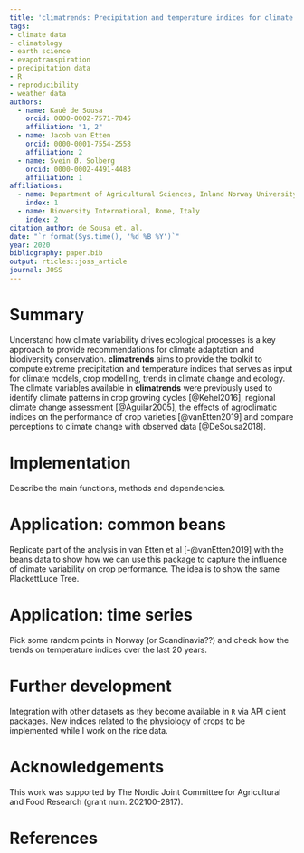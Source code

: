 ```yaml
---
title: 'climatrends: Precipitation and temperature indices for climate variability analysis in R'
tags:
- climate data
- climatology
- earth science
- evapotranspiration
- precipitation data
- R
- reproducibility
- weather data
authors:
  - name: Kauê de Sousa
    orcid: 0000-0002-7571-7845
    affiliation: "1, 2"
  - name: Jacob van Etten
    orcid: 0000-0001-7554-2558
    affiliation: 2
  - name: Svein Ø. Solberg
    orcid: 0000-0002-4491-4483
    affiliation: 1
affiliations:
  - name: Department of Agricultural Sciences, Inland Norway University of Applied Sciences, Hamar, Norway
    index: 1
  - name: Bioversity International, Rome, Italy
    index: 2
citation_author: de Sousa et. al.
date: "`r format(Sys.time(), '%d %B %Y')`"
year: 2020
bibliography: paper.bib
output: rticles::joss_article
journal: JOSS
---
```


# Summary

Understand how climate variability drives ecological processes is a key approach to provide recommendations for climate adaptation and biodiversity conservation. **climatrends** aims to provide the toolkit to compute extreme precipitation and temperature indices that serves as input for climate models, crop modelling, trends in climate change and ecology. The climate variables available in **climatrends** were previously used to identify climate patterns in crop growing cycles [@Kehel2016], regional climate change assessment [@Aguilar2005], the effects of agroclimatic indices on the performance of crop varieties [@vanEtten2019] and compare perceptions to climate change with observed data [@DeSousa2018].

# Implementation
Describe the main functions, methods and dependencies. 

# Application: common beans
Replicate part of the analysis in van Etten et al [-@vanEtten2019] with the beans data to show how we can use this package to capture the influence of climate variability on crop performance. The idea is to show the same PlackettLuce Tree.

# Application: time series 

Pick some random points in Norway (or Scandinavia??) and check how the trends on temperature indices over the last 20 years. 


# Further development
Integration with other datasets as they become available in `R` via API client packages. New indices related to the physiology of crops to be implemented while I work on the rice data.

# Acknowledgements

This work was supported by The Nordic Joint Committee for Agricultural and Food Research (grant num. 202100-2817).

# References